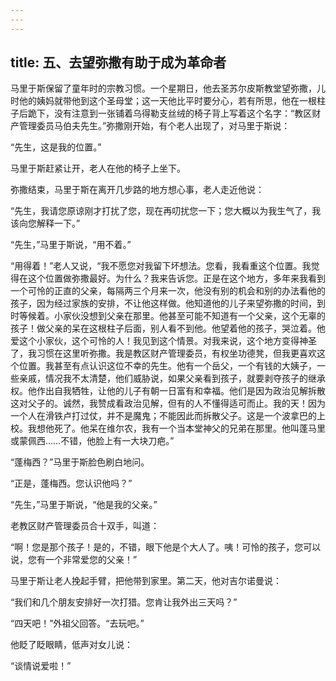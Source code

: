 ```yaml
---
---
---
```

title: 五、去望弥撒有助于成为革命者
---




马里于斯保留了童年时的宗教习惯。一个星期日，他去圣苏尔皮斯教堂望弥撒，儿时他的姨妈就带他到这个圣母堂；这一天他比平时要分心，若有所思，他在一根柱子后跪下，没有注意到一张铺着乌得勒支丝绒的椅子背上写着这个名字：“教区财产管理委员马伯夫先生。”弥撒刚开始，有个老人出现了，对马里于斯说：

“先生，这是我的位置。”

马里于斯赶紧让开，老人在他的椅子上坐下。

弥撒结束，马里于斯在离开几步路的地方想心事，老人走近他说：

“先生，我请您原谅刚才打扰了您，现在再叨扰您一下；您大概以为我生气了，我该向您解释一下。”

“先生，”马里于斯说，“用不着。”

“用得着！”老人又说，“我不愿您对我留下坏想法。您看，我看重这个位置。我觉得在这个位置做弥撒最好。为什么？我来告诉您。正是在这个地方，多年来我看到一个可怜的正直的父亲，每隔两三个月来一次，他没有别的机会和别的办法看他的孩子，因为经过家族的安排，不让他这样做。他知道他的儿子来望弥撒的时间，到时等候着。小家伙没想到父亲在那里。他甚至可能不知道有一个父亲，这个无辜的孩子！做父亲的呆在这根柱子后面，别人看不到他。他望着他的孩子，哭泣着。他爱这个小家伙，这个可怜的人！我见到这个情景。对我来说，这个地方变得神圣了，我习惯在这里听弥撒。我是教区财产管理委员，有权坐功德凳，但我更喜欢这个位置。我甚至有点认识这位不幸的先生。他有一个岳父，一个有钱的大姨子，一些亲戚，情况我不太清楚，他们威胁说，如果父亲看到孩子，就要剥夺孩子的继承权。他作出自我牺牲，让他的儿子有朝一日富有和幸福。他们是因为政治见解拆散这对父子的。诚然，我赞成看政治见解，但有的人不懂得适可而止。我的天！因为一个人在滑铁卢打过仗，并不是魔鬼；不能因此而拆散父子。这是一个波拿巴的上校。我想他死了。他呆在维尔农，我有一个当本堂神父的兄弟在那里。他叫蓬马里或蒙佩西……不错，他脸上有一大块刀疤。”

“蓬梅西？”马里于斯脸色刷白地问。

“正是，蓬梅西。您认识他吗？”

“先生，”马里于斯说，“他是我的父亲。”

老教区财产管理委员合十双手，叫道：

“啊！您是那个孩子！是的，不错，眼下他是个大人了。咦！可怜的孩子，您可以说，您有一个非常爱您的父亲！”

马里于斯让老人挽起手臂，把他带到家里。第二天，他对吉尔诺曼说：

“我们和几个朋友安排好一次打猎。您肯让我外出三天吗？”

“四天吧！”外祖父回答。“去玩吧。”

他眨了眨眼睛，低声对女儿说：

“谈情说爱啦！”